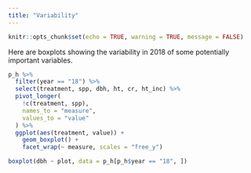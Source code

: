 ```yaml
---
title: "Variability"
---
```


```r
knitr::opts_chunk$set(echo = TRUE, warning = TRUE, message = FALSE)
```

Here are boxplots showing the variability in 2018 of some potentially important variables.

```r
p_h %>%
  filter(year == "18") %>%
  select(treatment, spp, dbh, ht, cr, ht_inc) %>%
  pivot_longer(
    !c(treatment, spp),
    names_to = "measure",
    values_to = "value"
  ) %>%
  ggplot(aes(treatment, value)) +
    geom_boxplot() +
    facet_wrap(~ measure, scales = "free_y")
```

```r
boxplot(dbh ~ plot, data = p_h[p_h$year == "18", ])
```